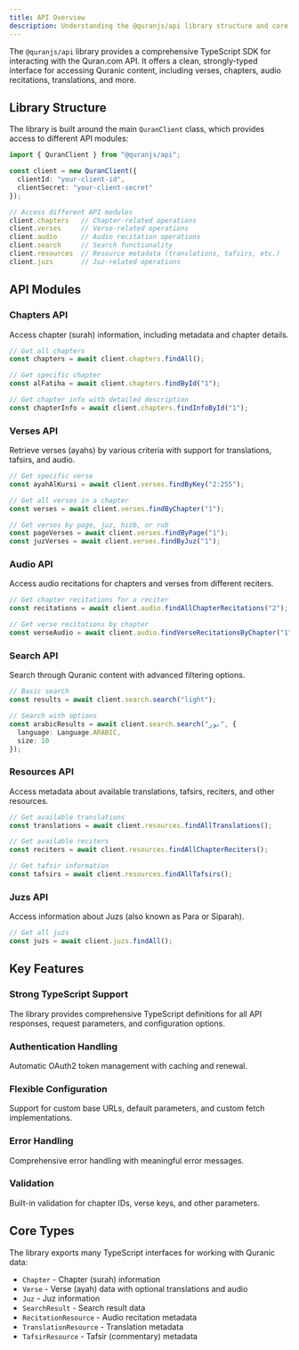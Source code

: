 ```yaml
---
title: API Overview
description: Understanding the @quranjs/api library structure and core concepts.
---
```


The `@quranjs/api` library provides a comprehensive TypeScript SDK for interacting with the Quran.com API. It offers a clean, strongly-typed interface for accessing Quranic content, including verses, chapters, audio recitations, translations, and more.

## Library Structure

The library is built around the main `QuranClient` class, which provides access to different API modules:

```ts
import { QuranClient } from "@quranjs/api";

const client = new QuranClient({
  clientId: "your-client-id",
  clientSecret: "your-client-secret"
});

// Access different API modules
client.chapters   // Chapter-related operations
client.verses     // Verse-related operations
client.audio      // Audio recitation operations
client.search     // Search functionality
client.resources  // Resource metadata (translations, tafsirs, etc.)
client.juzs       // Juz-related operations
```

## API Modules

### Chapters API

Access chapter (surah) information, including metadata and chapter details.

```ts
// Get all chapters
const chapters = await client.chapters.findAll();

// Get specific chapter
const alFatiha = await client.chapters.findById("1");

// Get chapter info with detailed description
const chapterInfo = await client.chapters.findInfoById("1");
```

### Verses API

Retrieve verses (ayahs) by various criteria with support for translations, tafsirs, and audio.

```ts
// Get specific verse
const ayahAlKursi = await client.verses.findByKey("2:255");

// Get all verses in a chapter
const verses = await client.verses.findByChapter("1");

// Get verses by page, juz, hizb, or rub
const pageVerses = await client.verses.findByPage("1");
const juzVerses = await client.verses.findByJuz("1");
```

### Audio API

Access audio recitations for chapters and verses from different reciters.

```ts
// Get chapter recitations for a reciter
const recitations = await client.audio.findAllChapterRecitations("2");

// Get verse recitations by chapter
const verseAudio = await client.audio.findVerseRecitationsByChapter("1", "2");
```

### Search API

Search through Quranic content with advanced filtering options.

```ts
// Basic search
const results = await client.search.search("light");

// Search with options
const arabicResults = await client.search.search("نور", {
  language: Language.ARABIC,
  size: 10
});
```

### Resources API

Access metadata about available translations, tafsirs, reciters, and other resources.

```ts
// Get available translations
const translations = await client.resources.findAllTranslations();

// Get available reciters
const reciters = await client.resources.findAllChapterReciters();

// Get tafsir information
const tafsirs = await client.resources.findAllTafsirs();
```

### Juzs API

Access information about Juzs (also known as Para or Siparah).

```ts
// Get all juzs
const juzs = await client.juzs.findAll();
```

## Key Features

### Strong TypeScript Support

The library provides comprehensive TypeScript definitions for all API responses, request parameters, and configuration options.

### Authentication Handling

Automatic OAuth2 token management with caching and renewal.

### Flexible Configuration

Support for custom base URLs, default parameters, and custom fetch implementations.

### Error Handling

Comprehensive error handling with meaningful error messages.

### Validation

Built-in validation for chapter IDs, verse keys, and other parameters.

## Core Types

The library exports many TypeScript interfaces for working with Quranic data:

- `Chapter` - Chapter (surah) information
- `Verse` - Verse (ayah) data with optional translations and audio
- `Juz` - Juz information
- `SearchResult` - Search result data
- `RecitationResource` - Audio recitation metadata
- `TranslationResource` - Translation metadata
- `TafsirResource` - Tafsir (commentary) metadata
